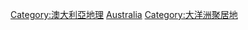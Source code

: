 
[[Category:澳大利亞地理|Category:澳大利亞地理]]
[[Category:各國聚居地|Australia]]
[[Category:大洋洲聚居地|Category:大洋洲聚居地]]